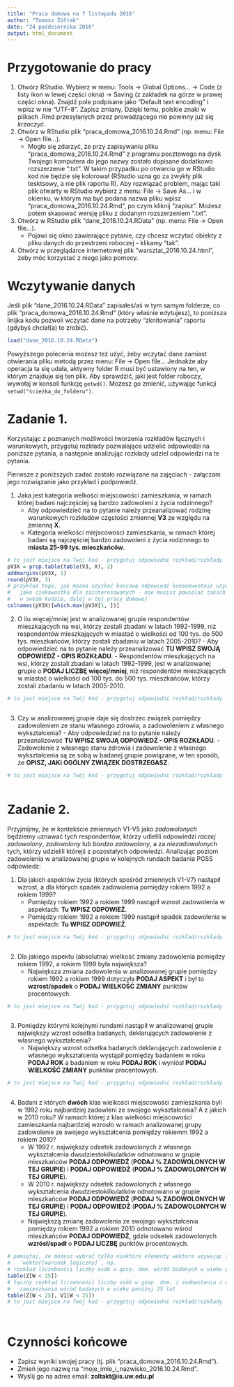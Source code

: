 ```yaml
---
title: "Praca domowa na 7 listopada 2016"
author: "Tomasz Żółtak"
date: "24 października 2016"
output: html_document
---
```


# Przygotowanie do pracy

  1. Otwórz RStudio. Wybierz w menu: Tools -> Global Options... -> Code (z listy ikon w lewej części okna) -> Saving (z zakładek na górze w prawej części okna). Znajdź pole podpisane jako "Default text encoding" i wpisz w nie "UTF-8". Zapisz zmiany. Dzięki temu, polskie znaki w plikach .Rmd przesyłanych przez prowadzącego nie powinny już się *krzaczyć*.
  2. Otwórz w RStudio plik "praca_domowa_2016.10.24.Rmd" (np. menu: File -> Open file...).
     * Mogło się zdarzyć, że przy zapisywaniu pliku "praca_domowa_2016.10.24.Rmd" z programu pocztowego na dysk Twojego komputera do jego nazwy zostało dopisane dodatkowo rozszerzenie ".txt". W takim przypadku po otwarciu go w RStudio kod nie będzie się kolorował (RStudio uzna go za zwykły plik tesktsowy, a nie plik raportu R). Aby rozwiązać problem, mając taki plik otwarty w RStudio wybierz z menu: File -> Save As... i w okienku, w którym ma być podana nazwa pliku wpisz "praca_domowa_2016.10.24.Rmd", po czym kliknij "zapisz". Możesz potem skasować wersję pliku z dodanym rozszerzeniem ".txt".
  3. Otwórz w RStudio plik "dane_2016.10.24.RData" (np. menu: File -> Open file...).
     * Pojawi się okno zawierające pytanie, czy chcesz wczytać obiekty z pliku danych do przestrzeni roboczej - klikamy "tak".
  4. Otwórz w przeglądarce internetowej plik "warsztat_2016.10.24.html", żeby móc korzystać z niego jako pomocy.

# Wczytywanie danych

Jeśli plik "dane_2016.10.24.RData" zapisałeś/aś w tym samym folderze, co plik "praca_domowa_2016.10.24.Rmd" (który właśnie edytujesz), to poniższa linijka kodu pozwoli wczytać dane na potrzeby "zknitowania" raportu (gdybyś chciał(a) to zrobić).

```r
load("dane_2016.10.24.RData")
```

Powyższego polecenia możesz też użyć, żeby wczytać dane zamiast otwierania pliku metodą przez menu: File -> Open file... Jednakże aby operacja ta się udała, aktywny folder R musi być ustawiony na ten, w którym znajduje się ten plik. Aby sprawdzić, jaki jest folder roboczy, wywołaj w konsoli funkcję `getwd()`. Możesz go zmienić, używając funkcji `setwd("ścieżka_do_folderu")`.

# Zadanie 1.

Korzystając z poznanych możliwości tworzenia rozkładów łącznych i warunkowych, przygotuj rozkłady pozwalające udzielić odpowiedzi na poniższe pytania, a następnie analizując rozkłady udziel odpowiedzi na te pytania.

Pierwsze z poniższych zadać zostało rozwiązane na zajęciach - załączam jego rozwiązanie jako przykład i podpowiedź.

  1. Jaka jest kategoria welkości miejscowości zamieszkania, w ramach której badani najczęściej są bardzo zadowoleni z życia rodzinnego?
     - Aby odpowiedzieć na to pytanie należy przeanalizować rodzinę warunkowych rozkładów częstości zmiennej **V3** ze względu na zmienną **X**.
     - Kategoria wielkości miejscowości zamieszkania, w ramach której badani są najczęściej bardzo zadowoleni z życia rodzinnego to **miasta 25-99 tys. mieszkańców**.

```r
# to jest miejsce na Twój kod - przygotuj odpowiedni rozkład/rozkłady
pV3X = prop.table(table(V3, X), 2)
addmargins(pV3X, 1)
round(pV3X, 3)
# przykład tego, jak można uzyskać końcową odpowiedź konsekwentnie używając kodu R
#   jako ciekawostka dla zainteresowanych - nie musisz powielać takich rozwiązań
#   w swoim kodzie, dalej w tej pracy domowej
colnames(pV3X)[which.max(pV3X[1, ])]
```

  2. O ilu więcej/mniej jest w analizowanej grupie respondentów mieszkających na wsi, którzy zostali zbadani w latach 1992-1999, niż respondentów mieszkających w miastać o wielkości od 100 tys. do 500 tys. mieszkańców, którzy zostali zbadaniu w latach 2005-2010?
    - Aby odpowiedzieć na to pytanie należy przeanalizować **TU WPISZ SWOJĄ ODPOWIEDŹ - OPIS ROZKŁADU**.
    - Respondentów mieszkających na wsi, którzy zostali zbadani w latach 1992-1999, jest w analizowanej grupie o **PODAJ LICZBĘ** **więcej/mniej**, niż respondentów mieszkających w miastać o wielkości od 100 tys. do 500 tys. mieszkańców, którzy zostali zbadaniu w latach 2005-2010.

```r
# to jest miejsce na Twój kod - przygotuj odpowiedni rozkład/rozkłady



```

  3. Czy w analizowanej grupie daje się dostrzec związek pomiędzy zadowoleniem ze stanu własnego zdrowia, a zadowoleniem z własnego wykształcenia?
    - Aby odpowiedzieć na to pytanie należy przeanalizować **TU WPISZ SWOJĄ ODPOWIEDŹ - OPIS ROZKŁADU**.
    - Zadowolenie z własnego stanu zdrowia i zadowolenie z własnego wykształcenia są ze sobą w badanej grupie powiązane, w ten sposób, że **OPISZ, JAKi OGÓLNY ZWIĄZEK DOSTRZEGASZ**.

```r
# to jest miejsce na Twój kod - przygotuj odpowiedni rozkład/rozkłady



```

# Zadanie 2.

Przyjmijmy, że w kontekście zmiennych V1-V5 jako *zadowolonych* będziemy uznawać tych respondentów, którzy udielili odpowiedzi *raczej zadowolony*, *zadowolony* lub *bardzo zadowolony*, a za *niezadowolonych* tych, którzy udzielili którejś z pozostałych odpowiedzi. Analizując poziom zadowolenia w analizowanej grupie w kolejnych rundach badania PGSS odpowiedz:

  1. Dla jakich aspektów życia (których spośród zmiennych V1-V7) nastąpił wzrost, a dla których spadek zadowolenia pomiędzy rokiem 1992 a rokiem 1999?
     - Pomiędzy rokiem 1992 a rokiem 1999 nastąpił wzrost zadowolenia w aspektach: **Tu WPISZ ODPOWIEŹ**.
     - Pomiędzy rokiem 1992 a rokiem 1999 nastąpił spadek zadowolenia w aspektach: **Tu WPISZ ODPOWIEŹ**.

```r
# to jest miejsce na Twój kod - przygotuj odpowiedni rozkład/rozkłady



```

  2. Dla jakiego aspektu (absolutna) wielkość zmiany zadowolenia pomiędzy rokiem 1992, a rokiem 1999 była największa?
     - Największa zmiana zadowolenia w analizowanej grupie pomiędzy rokiem 1992 a rokiem 1999 dotyczyła **PODAJ ASPEKT** i był to **wzrost/spadek** o **PODAJ WIELKOŚĆ ZMIANY** punktów procentowych.

```r
# to jest miejsce na Twój kod - przygotuj odpowiedni rozkład/rozkłady



```

  3. Pomiędzy którymi kolejnymi rundami nastąpił w analizowanej grupie największy wzrost odsetka badanych, deklarujących zadowolenie z własnego wykształcenia?
     - Największy wzrost odsetka badanych deklarujących zadowolenie z własnego wykształcenia wystąpił pomiędzy badaniem w roku **PODAJ ROK** a badaniem w roku **PODAJ ROK** i wyniósł **PODAJ WIELKOŚĆ ZMIANY** punktów procentowych.

```r
# to jest miejsce na Twój kod - przygotuj odpowiedni rozkład/rozkłady



```
  
  4. Badani z których **dwóch** klas wielkości miejscowości zamieszkania byli w 1992 roku najbardziej zadowleni ze swojego wykształcenia? A z jakich w 2010 roku? W ramach której z klas wielkości miejscowości zamieszkania najbardziej wzrosło w ramach analizowanej grupy zadowolenie ze swojego wykształcenia pomiędzy rokiemm 1992 a rokiem 2010?
     - W 1992 r. największy odsetek zadowolonych z własnego wykształcenia dwudziestokilkulatków odnotowano w grupie mieszkańców **PODAJ ODPOWIEDŹ** (**PODAJ % ZADOWOLONYCH W TEJ GRUPIE**) i **PODAJ ODPOWIEDŹ** (**PODAJ % ZADOWOLONYCH W TEJ GRUPIE**).
     - W 2010 r. największy odsetek zadowolonych z własnego wykształcenia dwudziestokilkulatków odnotowano w grupie mieszkańców **PODAJ ODPOWIEDŹ** (**PODAJ % ZADOWOLONYCH W TEJ GRUPIE**) i **PODAJ ODPOWIEDŹ** (**PODAJ % ZADOWOLONYCH W TEJ GRUPIE**).
     - Największą zmianę zadowolenia ze swojego wykształcenia pomiędzy rokiem 1992 a rokiem 2010 odnotowano wśród mieszkańców **PODAJ ODPOWIEDŹ**, gdzie odsetek zadowolonych **wzrósł/spadł** o **PODAJ LICZBĘ** punktów procentowych.

```r
# pamiętaj, że możesz wybrać tylko niektóre elementy wektora używając składni:
#   `wektor[warunek_logiczny]`, np.
# rozkład liczebności liczby osób w gosp. dom. wśród badanych w wieku poniżej 25 lat
table(Z[W < 25])  
# łączny rozkład liczebności liczby osób w gosp. dom. i zadowolenia z miejsca
#   zamieszkania wśród badanych w wieku poniżej 25 lat
table(Z[W < 25], V1[W < 25])
# to jest miejsce na Twój kod - przygotuj odpowiedni rozkład/rozkłady




```

# Czynności końcowe

  - Zapisz wyniki swojej pracy (tj. plik "praca_domowa_2016.10.24.Rmd").
  - Zmień jego nazwę na "moje_imie_i_nazwisko_2016.10.24.Rmd".
  - Wyślij go na adres email: **zoltakt@is.uw.edu.pl**
